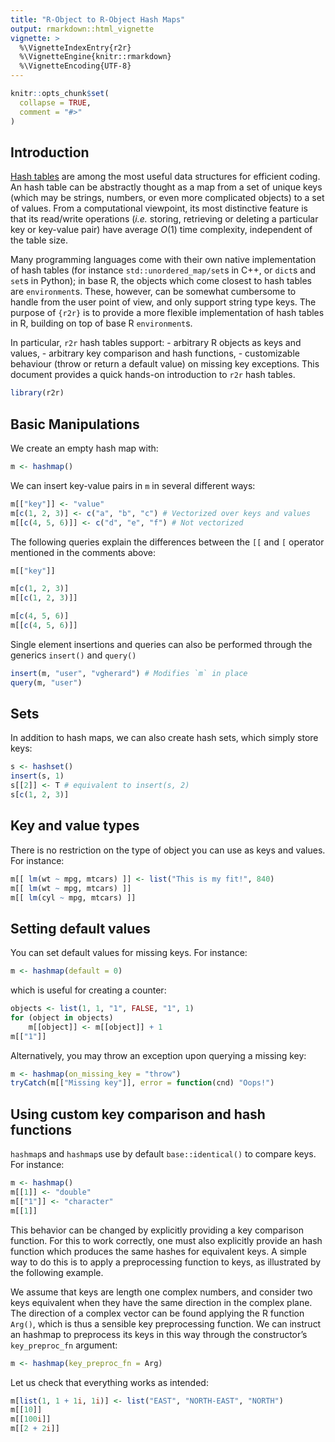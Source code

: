 ```yaml
---
title: "R-Object to R-Object Hash Maps"
output: rmarkdown::html_vignette
vignette: >
  %\VignetteIndexEntry{r2r}
  %\VignetteEngine{knitr::rmarkdown}
  %\VignetteEncoding{UTF-8}
---
```


```r
knitr::opts_chunk$set(
  collapse = TRUE,
  comment = "#>"
)
```

## Introduction

[Hash tables](https://en.wikipedia.org/wiki/Hash_table) are among the most useful data structures for efficient coding. An hash table can be abstractly thought as a map from a set of unique keys (which may be strings, numbers, or even more complicated objects) to a set of values. From a computational viewpoint, its most distinctive feature is that its read/write operations (*i.e.* storing, retrieving or deleting a particular key or key-value pair) have average $O(1)$ time complexity, independent of the table size. 

Many programming languages come with their own native implementation of hash tables (for instance `std::unordered_map/set`s in C++, or `dict`s and `set`s in Python); in base R, the objects which come closest to hash tables are `environment`s. These, however, can be somewhat cumbersome to handle from the user point of view, and only support string type keys. The purpose of `{r2r}` is to provide a more flexible implementation of hash tables in R, building on top of base R `environment`s.

In particular, `r2r` hash tables support:
- arbitrary R objects as keys and values,
- arbitrary key comparison and hash functions,
- customizable behaviour (throw or return a default value) on missing key exceptions.
This document provides a quick hands-on introduction to `r2r` hash tables. 

```r
library(r2r)
```

## Basic Manipulations

We create an empty hash map with:

```r
m <- hashmap()
```

We can insert key-value pairs in `m` in several different ways:

```r
m[["key"]] <- "value"
m[c(1, 2, 3)] <- c("a", "b", "c") # Vectorized over keys and values
m[[c(4, 5, 6)]] <- c("d", "e", "f") # Not vectorized
```

The following queries explain the differences between the `[[` and `[` operator mentioned in the comments above:

```r
m[["key"]]

m[c(1, 2, 3)]
m[[c(1, 2, 3)]]

m[c(4, 5, 6)]
m[[c(4, 5, 6)]]
```

Single element insertions and queries can also be performed through the generics `insert()` and `query()`

```r
insert(m, "user", "vgherard") # Modifies `m` in place
query(m, "user")
```

## Sets

In addition to hash maps, we can also create hash sets, which simply store keys:

```r
s <- hashset()
insert(s, 1)
s[[2]] <- T # equivalent to insert(s, 2)
s[c(1, 2, 3)]
```

## Key and value types

There is no restriction on the type of object you can use as keys and values. For instance:

```r
m[[ lm(wt ~ mpg, mtcars) ]] <- list("This is my fit!", 840)
m[[ lm(wt ~ mpg, mtcars) ]]
m[[ lm(cyl ~ mpg, mtcars) ]]
```

## Setting default values
You can set default values for missing keys. For instance:

```r
m <- hashmap(default = 0)
```

which is useful for creating a counter:

```r
objects <- list(1, 1, "1", FALSE, "1", 1)
for (object in objects)
	m[[object]] <- m[[object]] + 1
m[["1"]]
```

Alternatively, you may throw an exception upon querying a missing key:

```r
m <- hashmap(on_missing_key = "throw")
tryCatch(m[["Missing key"]], error = function(cnd) "Oops!")
```


## Using custom key comparison and hash functions
`hashmap`s and `hashmap`s use by default `base::identical()` to compare keys. 
For instance:

```r
m <- hashmap()
m[[1]] <- "double"
m[["1"]] <- "character"
m[[1]]
```

This behavior can be changed by explicitly providing a key comparison function.
For this to work correctly, one must also explicitly provide an hash function which produces the same hashes for equivalent keys. A simple way to do this is 
to apply a preprocessing function to keys, as illustrated by the following example.

We assume that keys are length one complex numbers, and consider two keys equivalent when they have the same direction in the complex plane. The direction of a complex vector can be found applying the R function `Arg()`, which is thus a sensible key preprocessing function. We can instruct an hashmap to preprocess its keys in this way through the constructor's `key_preproc_fn` argument:

```r
m <- hashmap(key_preproc_fn = Arg)
```

Let us check that everything works as intended:

```r
m[list(1, 1 + 1i, 1i)] <- list("EAST", "NORTH-EAST", "NORTH")
m[[10]]
m[[100i]]
m[[2 + 2i]]
```
